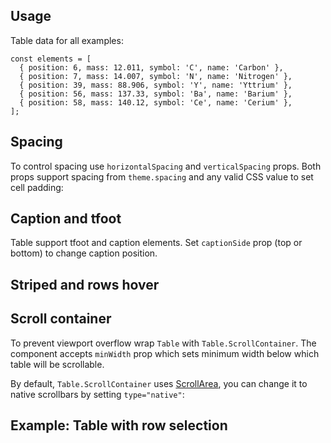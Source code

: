 

## Usage

Table data for all examples:

```tsx
const elements = [
  { position: 6, mass: 12.011, symbol: 'C', name: 'Carbon' },
  { position: 7, mass: 14.007, symbol: 'N', name: 'Nitrogen' },
  { position: 39, mass: 88.906, symbol: 'Y', name: 'Yttrium' },
  { position: 56, mass: 137.33, symbol: 'Ba', name: 'Barium' },
  { position: 58, mass: 140.12, symbol: 'Ce', name: 'Cerium' },
];
```

<Demo data={TableDemos.usage} />

## Spacing

To control spacing use `horizontalSpacing` and `verticalSpacing` props. Both props support spacing from `theme.spacing` and any valid CSS value to set cell padding:

<Demo data={TableDemos.spacingConfigurator} />

## Caption and tfoot

Table support tfoot and caption elements. Set `captionSide` prop (top or bottom) to change caption position.

<Demo data={TableDemos.captions} />

## Striped and rows hover

<Demo data={TableDemos.configurator} />

## Scroll container

To prevent viewport overflow wrap `Table` with `Table.ScrollContainer`.
The component accepts `minWidth` prop which sets minimum width below which table will be scrollable.

<Demo data={TableDemos.scrollContainer} />

By default, `Table.ScrollContainer` uses [ScrollArea](/core/scroll-area), you can change it
to native scrollbars by setting `type="native"`:

<Demo data={TableDemos.scrollContainerNative} />

## Example: Table with row selection

<Demo data={TableDemos.rowSelection} />
